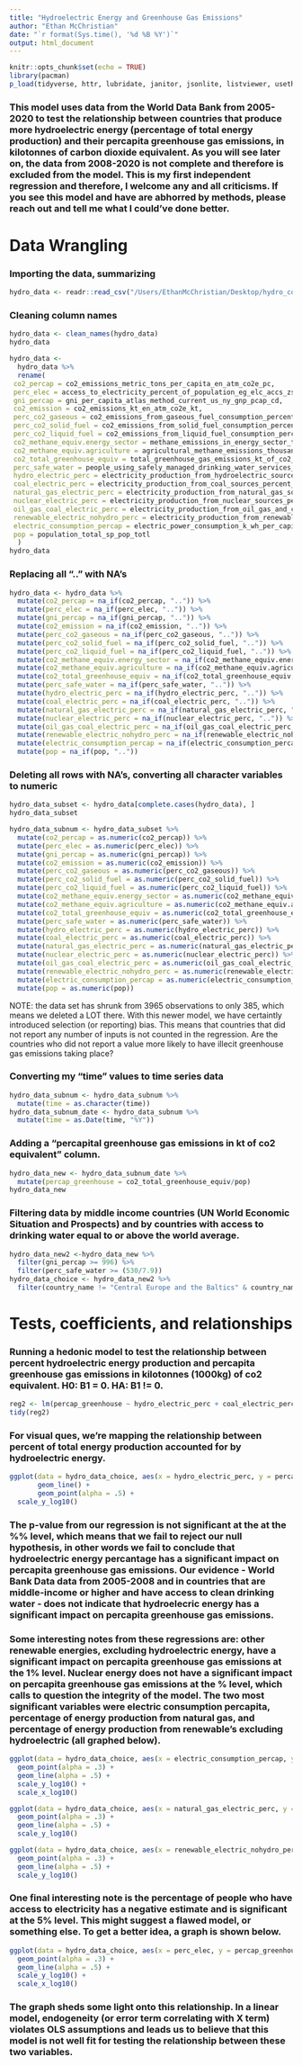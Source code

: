 ```yaml
---
title: "Hydroelectric Energy and Greenhouse Gas Emissions"
author: "Ethan McChristian"
date: "`r format(Sys.time(), '%d %B %Y')`"
output: html_document
---
```


```r
knitr::opts_chunk$set(echo = TRUE)
library(pacman)
p_load(tidyverse, httr, lubridate, janitor, jsonlite, listviewer, usethis, rvest, data.table, xml2, readxl, here, dplyr, plotly, lubridate, naniar, readr, broom)
```

### This model uses data from the World Data Bank from 2005-2020 to test the relationship between countries that produce more hydroelectric energy (percentage of total energy production) and their percapita greenhouse gas emissions, in kilotonnes of carbon dioxide equivalent. As you will see later on, the data from 2008-2020 is not complete and therefore is excluded from the model. This is my first independent regression and therefore, I welcome any and all criticisms. If you see this model and have are abhorred by methods, please reach out and tell me what I could've done better. 


# Data Wrangling

### Importing the data, summarizing
 

```r
hydro_data <- readr::read_csv("/Users/EthanMcChristian/Desktop/hydro_co2.csv")
```

### Cleaning column names

```r
hydro_data <- clean_names(hydro_data)
hydro_data
```
```r
hydro_data <- 
  hydro_data %>%
  rename(
 co2_percap = co2_emissions_metric_tons_per_capita_en_atm_co2e_pc,
 perc_elec = access_to_electricity_percent_of_population_eg_elc_accs_zs,
 gni_percap = gni_per_capita_atlas_method_current_us_ny_gnp_pcap_cd,
 co2_emission = co2_emissions_kt_en_atm_co2e_kt,
 perc_co2_gaseous = co2_emissions_from_gaseous_fuel_consumption_percent_of_total_en_atm_co2e_gf_zs,
 perc_co2_solid_fuel = co2_emissions_from_solid_fuel_consumption_percent_of_total_en_atm_co2e_sf_zs,
 perc_co2_liquid_fuel = co2_emissions_from_liquid_fuel_consumption_percent_of_total_en_atm_co2e_lf_zs,
 co2_methane_equiv.energy_sector = methane_emissions_in_energy_sector_thousand_metric_tons_of_co2_equivalent_en_atm_meth_eg_kt_ce,
 co2_methane_equiv.agriculture = agricultural_methane_emissions_thousand_metric_tons_of_co2_equivalent_en_atm_meth_ag_kt_ce,
 co2_total_greenhouse_equiv = total_greenhouse_gas_emissions_kt_of_co2_equivalent_en_atm_ghgt_kt_ce,
 perc_safe_water = people_using_safely_managed_drinking_water_services_percent_of_population_sh_h2o_smdw_zs,
 hydro_electric_perc = electricity_production_from_hydroelectric_sources_percent_of_total_eg_elc_hyro_zs,
 coal_electric_perc = electricity_production_from_coal_sources_percent_of_total_eg_elc_coal_zs,
 natural_gas_electric_perc = electricity_production_from_natural_gas_sources_percent_of_total_eg_elc_ngas_zs,
 nuclear_electric_perc = electricity_production_from_nuclear_sources_percent_of_total_eg_elc_nucl_zs,
 oil_gas_coal_electric_perc = electricity_production_from_oil_gas_and_coal_sources_percent_of_total_eg_elc_fosl_zs,
 renewable_electric_nohydro_perc = electricity_production_from_renewable_sources_excluding_hydroelectric_percent_of_total_eg_elc_rnwx_zs,
 electric_consumption_percap = electric_power_consumption_k_wh_per_capita_eg_use_elec_kh_pc,
 pop = population_total_sp_pop_totl
  )
hydro_data
```

### Replacing all ".." with NA's
```r
hydro_data <- hydro_data %>%
  mutate(co2_percap = na_if(co2_percap, "..")) %>%
  mutate(perc_elec = na_if(perc_elec, "..")) %>%
  mutate(gni_percap = na_if(gni_percap, "..")) %>%
  mutate(co2_emission = na_if(co2_emission, "..")) %>%
  mutate(perc_co2_gaseous = na_if(perc_co2_gaseous, "..")) %>%
  mutate(perc_co2_solid_fuel = na_if(perc_co2_solid_fuel, "..")) %>%
  mutate(perc_co2_liquid_fuel = na_if(perc_co2_liquid_fuel, "..")) %>%
  mutate(co2_methane_equiv.energy_sector = na_if(co2_methane_equiv.energy_sector, "..")) %>%
  mutate(co2_methane_equiv.agriculture = na_if(co2_methane_equiv.agriculture, "..")) %>%
  mutate(co2_total_greenhouse_equiv = na_if(co2_total_greenhouse_equiv, "..")) %>%
  mutate(perc_safe_water = na_if(perc_safe_water, "..")) %>%
  mutate(hydro_electric_perc = na_if(hydro_electric_perc, "..")) %>%
  mutate(coal_electric_perc = na_if(coal_electric_perc, "..")) %>%
  mutate(natural_gas_electric_perc = na_if(natural_gas_electric_perc, "..")) %>%
  mutate(nuclear_electric_perc = na_if(nuclear_electric_perc, "..")) %>%
  mutate(oil_gas_coal_electric_perc = na_if(oil_gas_coal_electric_perc, "..")) %>%
  mutate(renewable_electric_nohydro_perc = na_if(renewable_electric_nohydro_perc, "..")) %>%
  mutate(electric_consumption_percap = na_if(electric_consumption_percap, "..")) %>%
  mutate(pop = na_if(pop, ".."))

```
### Deleting all rows with NA's, converting all character variables to numeric
```r
hydro_data_subset <- hydro_data[complete.cases(hydro_data), ]
hydro_data_subset
```
```r
hydro_data_subnum <- hydro_data_subset %>%
  mutate(co2_percap = as.numeric(co2_percap)) %>%
  mutate(perc_elec = as.numeric(perc_elec)) %>%
  mutate(gni_percap = as.numeric(gni_percap)) %>%
  mutate(co2_emission = as.numeric(co2_emission)) %>%
  mutate(perc_co2_gaseous = as.numeric(perc_co2_gaseous)) %>%
  mutate(perc_co2_solid_fuel = as.numeric(perc_co2_solid_fuel)) %>%
  mutate(perc_co2_liquid_fuel = as.numeric(perc_co2_liquid_fuel)) %>%
  mutate(co2_methane_equiv.energy_sector = as.numeric(co2_methane_equiv.energy_sector)) %>%
  mutate(co2_methane_equiv.agriculture = as.numeric(co2_methane_equiv.agriculture)) %>%
  mutate(co2_total_greenhouse_equiv = as.numeric(co2_total_greenhouse_equiv)) %>%
  mutate(perc_safe_water = as.numeric(perc_safe_water)) %>%
  mutate(hydro_electric_perc = as.numeric(hydro_electric_perc)) %>%
  mutate(coal_electric_perc = as.numeric(coal_electric_perc)) %>%
  mutate(natural_gas_electric_perc = as.numeric(natural_gas_electric_perc)) %>%
  mutate(nuclear_electric_perc = as.numeric(nuclear_electric_perc)) %>%
  mutate(oil_gas_coal_electric_perc = as.numeric(oil_gas_coal_electric_perc)) %>%
  mutate(renewable_electric_nohydro_perc = as.numeric(renewable_electric_nohydro_perc)) %>%
  mutate(electric_consumption_percap = as.numeric(electric_consumption_percap)) %>%
  mutate(pop = as.numeric(pop))
```
NOTE: the data set has shrunk from 3965 observations to only 385, which means we deleted a LOT there. With this newer model, we have certaintly introduced selection (or reporting) bias. This means that countries that did not report any number of inputs is not counted in the regression. Are the countries who did not report a value more likely to have illecit greenhouse gas emissions taking place?

### Converting my "time" values to time series data
```r
hydro_data_subnum <- hydro_data_subnum %>%
  mutate(time = as.character(time))
hydro_data_subnum_date <- hydro_data_subnum %>%
  mutate(time = as.Date(time, "%Y"))
```

### Adding a "percapital greenhouse gas emissions in kt of co2 equivalent" column. 
```r
hydro_data_new <- hydro_data_subnum_date %>%
  mutate(percap_greenhouse = co2_total_greenhouse_equiv/pop)
hydro_data_new
```

### Filtering data by middle income countries (UN World Economic Situation and Prospects) and by countries with access to drinking water equal to or above the world average. 
```r
hydro_data_new2 <-hydro_data_new %>%
  filter(gni_percap >= 996) %>%
  filter(perc_safe_water >= (530/7.9))
hydro_data_choice <- hydro_data_new2 %>%
  filter(country_name != "Central Europe and the Baltics" & country_name != "Euro Area" & country_name != "Europe and Central Asia" & country_name != "Europe and Central Asia (excluding high income)" & country_name != "Europe and Central Asia (IDA and IBRD countries)" & country_name != "European Union" & country_name != "High income" & country_name != "North America" & country_name != "OECD members" & country_name != "Post-demographic dividend")

```

# Tests, coefficients, and relationships

### Running a hedonic model to test the relationship between percent hydroelectric energy production and percapita greenhouse gas emissions in kilotonnes (1000kg) of co2 equivalent. H0: B1 = 0. HA: B1 != 0. 
```r
reg2 <- lm(percap_greenhouse ~ hydro_electric_perc + coal_electric_perc + nuclear_electric_perc + natural_gas_electric_perc + oil_gas_coal_electric_perc + renewable_electric_nohydro_perc + log(electric_consumption_percap) + log(pop) + perc_elec, data = hydro_data_choice)
tidy(reg2)
```
### For visual ques, we're mapping the relationship between percent of total energy production accounted for by hydroelectric energy. 
```r
ggplot(data = hydro_data_choice, aes(x = hydro_electric_perc, y = percap_greenhouse, color = pop)) + 
       geom_line() + 
       geom_point(alpha = .5) +
  scale_y_log10()
```

### The p-value from our regression is not significant at the at the %% level, which means that we fail to reject our null hypothesis, in other words we fail to conclude that hydroelectric energy percantage has a significant impact on percapita greenhouse gas emissions. Our evidence - World Bank Data data from 2005-2008 and in countries that are middle-income or higher and have access to clean drinking water - does not indicate that hydroelecric energy has a significant impact on  percapita greenhouse gas emissions.

### Some interesting notes from these regressions are: other renewable energies, excluding hydroelectric energy, have a significant impact on percapita greenhouse gas emissions at the 1% level. Nuclear energy does not have a significant impact on percapita greenhouse gas emissions at the % level, which calls to question the integrity of the model. The two most significant variables were electric consumption percapita, percentage of energy production from natural gas, and percentage of energy production from renewable's excluding hydroelectric (all graphed below). 

```r
ggplot(data = hydro_data_choice, aes(x = electric_consumption_percap, y = percap_greenhouse, color = pop)) +
  geom_point(alpha = .3) + 
  geom_line(alpha = .5) +
  scale_y_log10() +
  scale_x_log10()
```
```r
ggplot(data = hydro_data_choice, aes(x = natural_gas_electric_perc, y = percap_greenhouse, color = pop)) +
  geom_point(alpha = .3) + 
  geom_line(alpha = .5) +
  scale_y_log10() 
```

```r
ggplot(data = hydro_data_choice, aes(x = renewable_electric_nohydro_perc, y = percap_greenhouse, color = pop)) +
  geom_point(alpha = .3) + 
  geom_line(alpha = .5) +
  scale_y_log10()
```

### One final interesting note is the percentage of people who have access to electricity has a negative estimate and is significant at the 5% level. This might suggest a flawed model, or something else. To get a better idea, a graph is shown below. 
```r
ggplot(data = hydro_data_choice, aes(x = perc_elec, y = percap_greenhouse, color = pop)) +
  geom_point(alpha = .3) + 
  geom_line(alpha = .5) +
  scale_y_log10() +
  scale_x_log10()
```



### The graph sheds some light onto this relationship. In a linear model, endogeneity (or error term correlating with X term) violates OLS assumptions and leads us to believe that this model is not well fit for testing the relationship between these two variables. 




